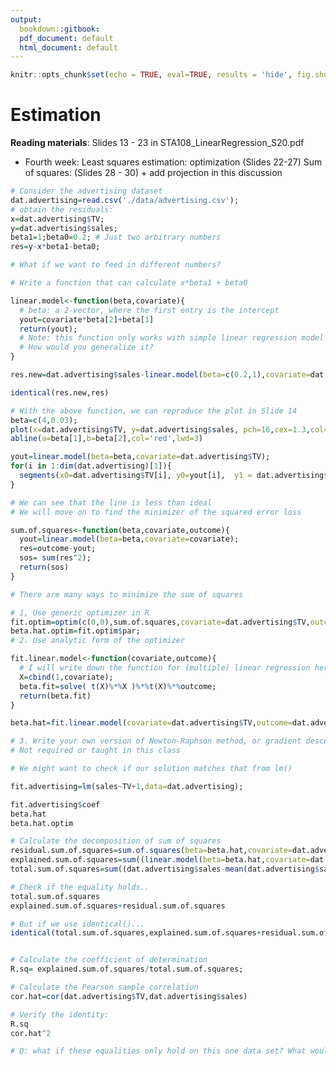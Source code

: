 ```yaml
---
output:
  bookdown::gitbook:
  pdf_document: default
  html_document: default
---
```


```r
knitr::opts_chunk$set(echo = TRUE, eval=TRUE, results = 'hide', fig.show="hide",message=FALSE,warning=FALSE,cache=TRUE)
```

# Estimation {#ch:est}


<b>Reading materials</b>: Slides 13 - 23 in STA108_LinearRegression_S20.pdf

- Fourth week:
    Least squares estimation: optimization (Slides 22-27)
    Sum of squares: (Slides 28 - 30) + add projection in this discussion



```r
# Consider the advertising dataset
dat.advertising=read.csv('./data/advertising.csv');
# obtain the residuals:
x=dat.advertising$TV;
y=dat.advertising$sales;
beta1=1;beta0=0.2; # Just two arbitrary numbers 
res=y-x*beta1-beta0;

# What if we want to feed in different numbers? 

# Write a function that can calculate x*beta1 + beta0

linear.model<-function(beta,covariate){
  # beta: a 2-vector, where the first entry is the intercept
  yout=covariate*beta[2]+beta[1]
  return(yout);
  # Note: this function only works with simple linear regression model
  # How would you generalize it?
}

res.new=dat.advertising$sales-linear.model(beta=c(0.2,1),covariate=dat.advertising$TV);

identical(res.new,res)
```

```r
# With the above function, we can reproduce the plot in Slide 14
beta=c(4,0.03);
plot(x=dat.advertising$TV, y=dat.advertising$sales, pch=16,cex=1.3,col='blue',xlab='x',ylab='y')
abline(a=beta[1],b=beta[2],col='red',lwd=3)

yout=linear.model(beta=beta,covariate=dat.advertising$TV);
for(i in 1:dim(dat.advertising)[1]){
  segments(x0=dat.advertising$TV[i], y0=yout[i],  y1 = dat.advertising$sales[i],col='blue') 
}
```

```r
# We can see that the line is less than ideal
# We will move on to find the minimizer of the squared error loss 

sum.of.squares<-function(beta,covariate,outcome){
  yout=linear.model(beta=beta,covariate=covariate);
  res=outcome-yout;
  sos= sum(res^2);
  return(sos)
}

# There are many ways to minimize the sum of squares

# 1, Use generic optimizer in R
fit.optim=optim(c(0,0),sum.of.squares,covariate=dat.advertising$TV,outcome=dat.advertising$sales)
beta.hat.optim=fit.optim$par;
# 2. Use analytic form of the optimizer

fit.linear.model<-function(covariate,outcome){
  # I will write down the function for (multiple) linear regression here
  X=cbind(1,covariate);
  beta.fit=solve( t(X)%*%X )%*%t(X)%*%outcome;
  return(beta.fit)
}

beta.hat=fit.linear.model(covariate=dat.advertising$TV,outcome=dat.advertising$sales)

# 3. Write your own version of Newton-Raphson method, or gradient descent 
# Not required or taught in this class 

# We might want to check if our solution matches that from lm()

fit.advertising=lm(sales~TV+1,data=dat.advertising); 

fit.advertising$coef
beta.hat
beta.hat.optim
```


```r
# Calculate the decomposition of sum of squares 
residual.sum.of.squares=sum.of.squares(beta=beta.hat,covariate=dat.advertising$TV,outcome=dat.advertising$sales)
explained.sum.of.squares=sum((linear.model(beta=beta.hat,covariate=dat.advertising$TV)-mean(dat.advertising$sales))^2)
total.sum.of.squares=sum((dat.advertising$sales-mean(dat.advertising$sales))^2)

# Check if the equality holds..
total.sum.of.squares
explained.sum.of.squares+residual.sum.of.squares

# But if we use identical()...
identical(total.sum.of.squares,explained.sum.of.squares+residual.sum.of.squares) 


# Calculate the coefficient of determination
R.sq= explained.sum.of.squares/total.sum.of.squares;

# Calculate the Pearson sample correlation 
cor.hat=cor(dat.advertising$TV,dat.advertising$sales)

# Verify the identity:
R.sq
cor.hat^2

# Q: what if these equalities only hold on this one data set? What would you do to reassure yourself?
```

